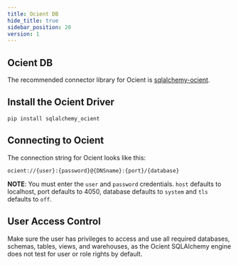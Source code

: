 ```yaml
---
title: Ocient DB
hide_title: true
sidebar_position: 20
version: 1
---
```


## Ocient DB

The recommended connector library for Ocient is [sqlalchemy-ocient](https://pypi.org/project/sqlalchemy-ocient/1.0.0/#description).

## Install the Ocient Driver

```
pip install sqlalchemy_ocient
```

## Connecting to Ocient

The connection string for Ocient looks like this:

```shell
ocient://{user}:{password}@{DNSname}:{port}/{database}
```

**NOTE**: You must enter the `user` and `password` credentials.  `host` defaults to localhost,
port defaults to 4050, database defaults to `system` and `tls` defaults
to `off`.

## User Access Control

Make sure the user has privileges to access and use all required databases, schemas, tables, views, and warehouses, as the Ocient SQLAlchemy engine does not test for user or role rights by default.
